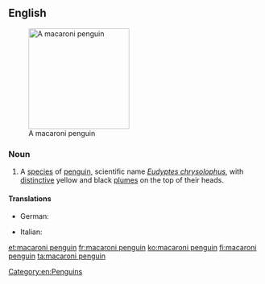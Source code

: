 ==English==
{{wikipedia}}
[[Image:Macaroni (js)1.jpg|200px|thumb|right|A macaroni penguin]]

===Noun===
{{en-noun|head=[[macaroni]] [[penguin]]}}

# A [[species]] of [[penguin]], scientific name ''[[Eudyptes chrysolophus]]'', with [[distinctive]] yellow and black [[plume]]s on the top of their heads. 

====Translations====
{{trans-top|''Eudyptes chrysolophus''}}
* German: {{t+|de|Goldschopfpinguin|m}}
{{trans-mid}}
* Italian: {{t-|it|pinguino macaroni|m}}
{{trans-bottom}}

[[Category:en:Penguins]]

[[et:macaroni penguin]]
[[fr:macaroni penguin]]
[[ko:macaroni penguin]]
[[fi:macaroni penguin]]
[[ta:macaroni penguin]]